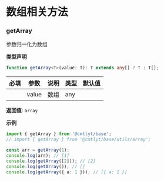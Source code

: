 # 数组相关方法

### getArray

参数归一化为数组

**类型声明**

```ts
function getArray<T>(value: T): T extends any[] ? T : T[];
```

| 必填 | 参数 | 说明 | 类型 | 默认值 |
| :-: | --- | --- | --- | --- |
|  | value | 数组 | any |  |

**返回值**: `array`

**示例**

```ts
import { getArray } from '@cmtlyt/base';
// import { getArray } from '@cmtlyt/base/utils/array';

const arr = getArray(1);
console.log(arr); // [1]
console.log(getArray([2])); // [2]
console.log(getArray()); // []
console.log(getArray({ a: 1 })); // [{ a: 1 }]
```
